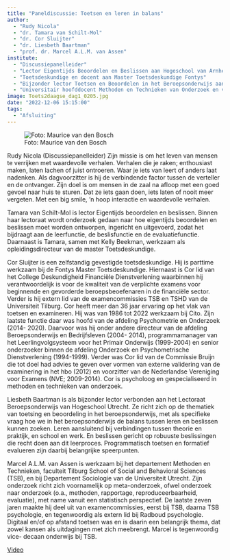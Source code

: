 ```yaml
---
title: "Paneldiscussie: Toetsen en leren in balans"
author:
  - "Rudy Nicola"
  - "dr. Tamara van Schilt-Mol"
  - "dr. Cor Sluijter"
  - "dr. Liesbeth Baartman"
  - "prof. dr. Marcel A.L.M. van Assen"
institute:
  - "Discussiepanelleider"
  - "Lector Eigentijds Beoordelen en Beslissen aan Hogeschool van Arnhem en Nijmegen en opleidingsdirecteur van de Master Toetdeskundige aan Fontys Hogescholen"
  - "Toetsdeskundige en docent aan Master Toetsdeskundige Fontys"
  - "Bijzonder lector Toetsen en Beoordelen in het Beroepsonderwijs aan Hogeschool Utrecht"
  - "Universitair hoofddocent Methoden en Technieken van Onderzoek en vice-decaan onderwijs aan Tilburg University"
image: Toets2daagse_dag1_0205.jpg
date: "2022-12-06 15:15:00"
tags: 
  - "Afsluiting"
---
```


::: {.column-margin}
![Foto: Maurice van den Bosch](Toets2daagse6dec_panel.jpg)
:::

Rudy Nicola (Discussiepanelleider)
Zijn missie is om het leven van mensen te verrijken met waardevolle verhalen. Verhalen die je raken; enthousiast maken, laten lachen of juist ontroeren. Waar je iets van leert of anders laat nadenken. Als dagvoorzitter is hij de verbindende factor tussen de verteller en de ontvanger. Zijn doel is om mensen in de zaal na afloop met een goed gevoel naar huis te sturen. Dat ze iets gaan doen, iets laten of nooit meer vergeten. Met een big smile, ‘n hoop interactie en waardevolle verhalen.

Tamara van Schilt-Mol is lector Eigentijds beoordelen en beslissen. Binnen haar lectoraat wordt onderzoek gedaan naar hoe eigentijds beoordelen
en beslissen moet worden ontworpen, ingericht en uitgevoerd, zodat het bijdraagt aan de leerfunctie, de beslisfunctie en de evaluatiefunctie. Daarnaast is Tamara, samen met Kelly Beekman, werkzaam als opleidingsdirecteur van de master Toetsdeskundige.

Cor Sluijter is een zelfstandig gevestigde toetsdeskundige. Hij is parttime werkzaam bij de Fontys Master Toetsdeskundige. Hiernaast is Cor lid van het College Deskundigheid Financiële Dienstverlening waarbinnen hij verantwoordelijk is voor de kwaliteit van de verplichte examens voor
beginnende en gevorderde beroepsbeoefenaren in de financiële sector. Verder is hij extern lid van de examencommissies TSB en TSHD van de Universiteit Tilburg.
  Cor heeft meer dan 36 jaar ervaring op het vlak van toetsen en examineren. Hij was van 1986 tot 2022 werkzaam bij Cito. Zijn laatste functie daar was hoofd van de afdeling Psychometrie en Onderzoek (2014- 2020). Daarvoor was hij onder andere directeur van de afdeling Beroepsonderwijs en Bedrijfsleven (2004- 2014), programmamanager van het Leerlingvolgsysteem voor het Primair Onderwijs (1999-2004) en senior onderzoeker binnen de afdeling Onderzoek en Psychometrische Dienstverlening (1994-1999). Verder was Cor lid van de Commissie Bruijn die tot doel had advies te geven over vormen van externe validering van de examinering in het hbo (2012) en voorzitter van de Nederlandse Vereniging voor Examens (NVE; 2009-2014). Cor is psycholoog en gespecialiseerd in methoden en technieken van onderzoek.

Liesbeth Baartman is als bijzonder lector verbonden aan het Lectoraat Beroepsonderwijs van Hogeschool Utrecht. Ze richt zich op de thematiek van toetsing en beoordeling in het beroepsonderwijs, met als specifieke vraag hoe we in het beroepsonderwijs de balans tussen leren en beslissen kunnen zoeken. Leren aansluitend bij verbindingen tussen theorie en praktijk, en school en werk. En beslissen gericht op robuuste beslissingen die recht doen aan dit leerproces. Programmatisch toetsen en formatief evalueren zijn daarbij belangrijke speerpunten.

Marcel A.L.M. van Assen is werkzaam bij het departement Methoden en Technieken, faculteit Tilburg School of Social and Behavioral Sciences (TSB), en bij Departement Sociologie van de Universiteit Utrecht. Zijn onderzoek richt zich voornamelijk op meta-onderzoek, ofwel onderzoek naar onderzoek (o.a., methoden, rapportage, reproduceerbaarheid, evaluatie), met name vanuit een statistisch perspectief.
  De laatste zeven jaren maakte hij deel uit van examencommissies, eerst bij TSB, daarna TSB psychologie, en tegenwoordig als extern lid bij Radboud psychologie. Digitaal en/of op afstand toetsen was en is daarin een belangrijk thema, dat zowel kansen als uitdagingen met zich meebrengt. Marcel is tegenwoordig vice- decaan onderwijs bij TSB.



[Video](https://tilburguniversity.cloud.panopto.eu/Panopto/Pages/Viewer.aspx?id=146e59f1-23db-429f-91c6-af3800ef7574){.btn .btn-primary}

